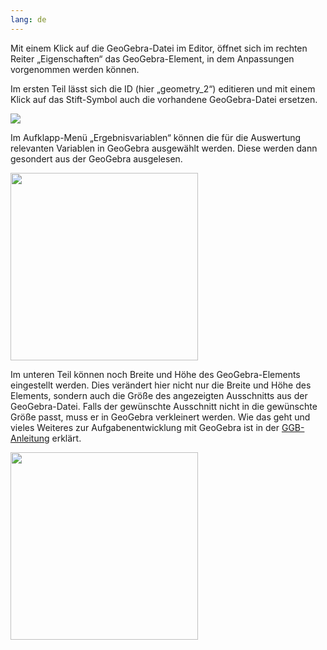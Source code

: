 ```yaml
---
lang: de
---
```


Mit einem Klick auf die GeoGebra-Datei im Editor, öffnet sich im rechten Reiter „Eigenschaften“ das GeoGebra-Element, in dem Anpassungen vorgenommen werden können. 

Im ersten Teil lässt sich die ID (hier „geometry_2“) editieren und mit einem Klick auf das Stift-Symbol auch die vorhandene GeoGebra-Datei ersetzen.

![](../Glossar/GGB_Editieren_Grafik.png)

Im Aufklapp-Menü „Ergebnisvariablen“ können die für die Auswertung relevanten Variablen in GeoGebra ausgewählt werden. Diese werden dann gesondert aus der GeoGebra ausgelesen.

![](../Glossar/GGB_Editieren_eins_Grafik.png){width=300}

Im unteren Teil können noch Breite und Höhe des GeoGebra-Elements eingestellt werden. Dies verändert hier nicht nur die Breite und Höhe des Elements, sondern auch die Größe des angezeigten Ausschnitts aus der GeoGebra-Datei. Falls der gewünschte Ausschnitt nicht in die gewünschte Größe passt, muss er in GeoGebra verkleinert werden. 
Wie das geht und vieles Weiteres zur Aufgabenentwicklung mit GeoGebra ist in der [GGB-Anleitung](/Studio\Aufgaben_gestalten\Anlegen_von_Aufgaben_im_Standardmodus\GGB_Assistent\index.qmd) erklärt.

![](../Glossar/GGB_Editieren_zwei_Grafik.png){width=300}